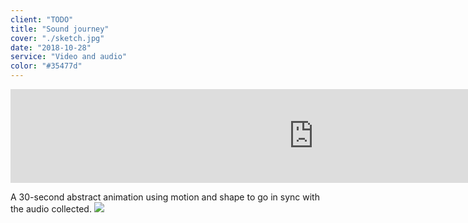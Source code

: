 ```yaml
---
client: "TODO"
title: "Sound journey"
cover: "./sketch.jpg"
date: "2018-10-28"
service: "Video and audio"
color: "#35477d"
---
```


<iframe src="https://player.vimeo.com/video/216100422?loop=1&color=ffffff&title=0&byline=0&portrait=0" width="970" height="auto" frameborder="0" webkitallowfullscreen mozallowfullscreen allowfullscreen></iframe>

A 30-second abstract animation using motion and shape to go in sync with the audio collected.
![](./sketch.jpg)
